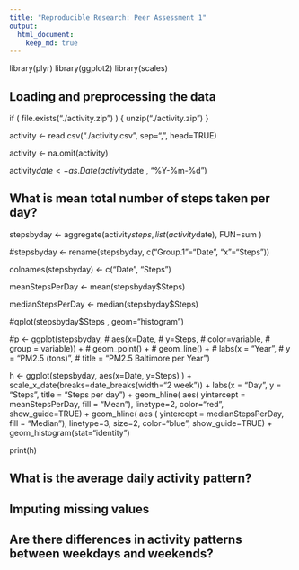 ```yaml
---
title: "Reproducible Research: Peer Assessment 1"
output: 
  html_document:
    keep_md: true
---
```


library(plyr)
library(ggplot2)
library(scales)

## Loading and preprocessing the data

if ( file.exists("./activity.zip") ) {
    unzip("./activity.zip")
}

activity <- read.csv("./activity.csv", sep=",", head=TRUE)

activity <- na.omit(activity)

activity$date <- as.Date(activity$date , "%Y-%m-%d")

## What is mean total number of steps taken per day?

stepsbyday <- aggregate(activity$steps, list(activity$date), FUN=sum )

#stepsbyday <- rename(stepsbyday, c("Group.1"="Date", "x"="Steps"))

colnames(stepsbyday) <- c("Date", "Steps") 

meanStepsPerDay <- mean(stepsbyday$Steps)

medianStepsPerDay <- median(stepsbyday$Steps)

#qplot(stepsbyday$Steps , geom="histogram") 


#p <- ggplot(stepsbyday, 
#            aes(x=Date, 
#            y=Steps, 
#            color=variable, 
#            group = variable)) + 
#     geom_point() + 
#     geom_line() + 
#     labs(x = "Year", 
#          y = "PM2.5 (tons)", 
#          title = "PM2.5 Baltimore per Year")
          
h <- ggplot(stepsbyday, aes(x=Date, y=Steps) ) +
     scale_x_date(breaks=date_breaks(width="2 week")) + 
     labs(x = "Day", 
          y = "Steps", 
          title = "Steps per day") +
     geom_hline( aes( yintercept = meanStepsPerDay,
                      fill = "Mean"),
                 linetype=2,
                 color="red",
                 show_guide=TRUE) + 
     geom_hline( aes ( yintercept = medianStepsPerDay,
                       fill = "Median"),
                 linetype=3,
                 size=2,
                 color="blue",
                 show_guide=TRUE) +           
     geom_histogram(stat="identity")
       

print(h)

## What is the average daily activity pattern?



## Imputing missing values



## Are there differences in activity patterns between weekdays and weekends?
